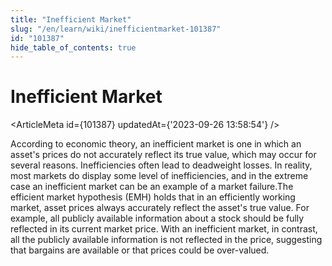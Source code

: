 ```yaml
---
title: "Inefficient Market"
slug: "/en/learn/wiki/inefficientmarket-101387"
id: "101387"
hide_table_of_contents: true
---
```



# Inefficient Market

<ArticleMeta id={101387} updatedAt={'2023-09-26 13:58:54'} />
<div className='border-solid border-b border-t-0 my-4 border-[var(--ifm-color-gray-300)]' />

According to economic theory, an inefficient market is one in which an asset's prices do not accurately reflect its true value, which may occur for several reasons. Inefficiencies often lead to deadweight losses. In reality, most markets do display some level of inefficiencies, and in the extreme case an inefficient market can be an example of a market failure.The efficient market hypothesis (EMH) holds that in an efficiently working market, asset prices always accurately reflect the asset's true value. For example, all publicly available information about a stock should be fully reflected in its current market price. With an inefficient market, in contrast, all the publicly available information is not reflected in the price, suggesting that bargains are available or that prices could be over-valued.
